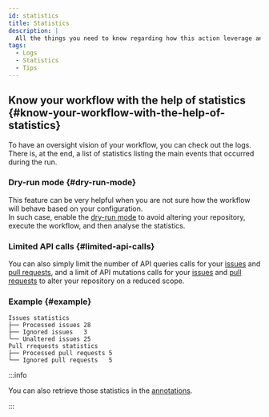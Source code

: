 ```yaml
---
id: statistics
title: Statistics
description: |
  All the things you need to know regarding how this action leverage and expose the statistics in the logs to give you insights over your workflow and how it performed.
tags:
  - Logs
  - Statistics
  - Tips
---
```


## Know your workflow with the help of statistics {#know-your-workflow-with-the-help-of-statistics}

To have an oversight vision of your workflow, you can check out the logs.  
There is, at the end, a list of statistics listing the main events that occurred during the run.

### Dry-run mode {#dry-run-mode}

This feature can be very helpful when you are not sure how the workflow will behave based on your configuration.  
In such case, enable the [dry-run mode](dry-run-input) to avoid altering your repository, execute the workflow, and then analyse the statistics.

### Limited API calls {#limited-api-calls}

You can also simply limit the number of API queries calls for your [issues](issues/inputs/issue-limit-api-queries-count-input) and [pull requests](pull-requests/inputs/pull-request-limit-api-queries-count-input), and a limit of API mutations calls for your [issues](issues/inputs/issue-limit-api-mutations-count-input) and [pull requests](pull-requests/inputs/pull-request-limit-api-mutations-count-input) to alter your repository on a reduced scope.

### Example {#example}

```
Issues statistics
├── Processed issues 28
├── Ignored issues   3
└── Unaltered issues 25
Pull rrequests statistics
├── Processed pull requests 5
└── Ignored pull requests   5
```

:::info

You can also retrieve those statistics in the [annotations](./annotations).

:::
